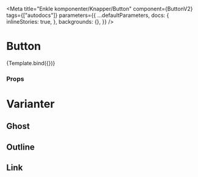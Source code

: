 

<Meta
  title="Enkle komponenter/Knapper/Button"
  component={ButtonV2}
  tags={["autodocs"]}
  parameters={{
    ...defaultParameters,
    docs: {
      inlineStories: true,
    },
    backgrounds: {},
  }}
/>


# Button

<Canvas>
  <Story
    name="Button"
    args={{
      colorTheme: 'primary',
      children: 'Button',
      size: 'normal',
      variant: 'solid',
      shape: 'normal',
      fontWeight: 'normal',
    }}>
    {Template.bind({})}
  </Story>
</Canvas>

### Props

<ArgsTable story="Button" />

# Varianter

## Ghost

<Canvas>
  <ButtonV2 colorTheme="light" children="Button" variant="ghost" shape="pill" />
</Canvas>

## Outline

<Canvas>
  <ButtonV2 children="Button" variant="outline" />
</Canvas>

## Link

<Canvas>
  <ButtonV2 children="Link" variant="link" />
</Canvas>
